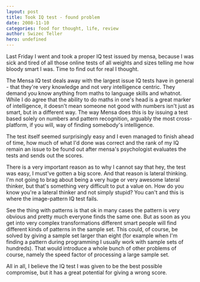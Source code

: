 ```yaml
---
layout: post
title: Took IQ test - found problem
date: 2008-11-10
categories: food for thought, life, review
author: Swizec Teller
hero: undefined
---
```


Last Friday I went and took a proper IQ test issued by mensa, because I was sick and tired of all those online tests of all weights and sizes telling me how bloody smart I was. Time to find out for real I thought.

The Mensa IQ test deals away with the largest issue IQ tests have in general - that they're very knowledge and not very intelligence centric. They demand you know anything from maths to language skills and whatnot. While I do agree that the ability to do maths in one's head is a great marker of intelligence, it doesn't mean someone not good with numbers isn't just as smart, but in a different way. The way Mensa does this is by issuing a test based solely on numbers and pattern recognition, arguably the most cross-platform, if you will, way of finding somebody's intelligence.

The test itself seemed surprisingly easy and I even managed to finish ahead of time, how much of what I'd done was correct and the rank of my IQ remain an issue to be found out after mensa's psychologist evaluates the tests and sends out the scores.

There is a very important reason as to why I cannot say that hey, the test was easy, I must've gotten a big score. And that reason is lateral thinking. I'm not going to brag about being a very huge or very awesome lateral thinker, but that's something very difficult to put a value on. How do you know you're a lateral thinker and not simply stupid? You can't and this is where the image-pattern IQ test fails.

See the thing with patterns is that ok in many cases the pattern is very obvious and pretty much everyone finds the same one. But as soon as you get into very complex transformations different smart people will find different kinds of patterns in the sample set. This could, of course, be solved by giving a sample set larger than eight (for example when I'm finding a pattern during programming I usually work with sample sets of hundreds). That would introduce a whole bunch of other problems of course, namely the speed factor of processing a large sample set.

All in all, I believe the IQ test I was given to be the best possible compromise, but it has a great potential for giving a wrong score.
